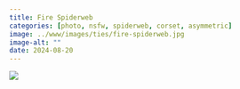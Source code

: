 ```yaml
---
title: Fire Spiderweb
categories: [photo, nsfw, spiderweb, corset, asymmetric]
image: ../www/images/ties/fire-spiderweb.jpg
image-alt: ""
date: 2024-08-20
---
```


![](../www/images/ties/fire-spiderweb.jpg)

